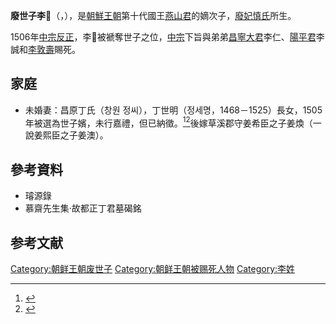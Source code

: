 {{CJK-New-Char|29507}}
'''廢世子李𩔇'''（{{kor|k=폐세자 이황}}，{{bd|1497年||1506年||catidx=L李𩔇}}），是[[朝鮮王朝|朝鮮王朝]]第十代國王[[燕山君|燕山君]]的嫡次子，[[廢妃慎氏_(燕山君)|廢妃慎氏]]所生。

1506年[[中宗反正|中宗反正]]，李𩔇被褫奪世子之位，[[朝鮮中宗|中宗]]下旨與弟弟[[昌寧大君|昌寧大君]]李仁、[[陽平君|陽平君]]李誠和[[李敦壽|李敦壽]]賜死。

==家庭==
*未婚妻：昌原丁氏（창원 정씨），丁世明（정세명，1468－1525）長女，1505年被選為世子嬪，未行嘉禮，但已納徵。<ref>{{Cite web |url=http://sillok.history.go.kr/inspection/insp_king.jsp?id=wka_11006003_002&tabid=w |title=《中宗實錄》22卷，中宗10年（1515年）6月3日紀錄二 |access-date=2013-04-01 |archive-date=2015-04-02 |archive-url=https://web.archive.org/web/20150402095748/http://sillok.history.go.kr/inspection/insp_king.jsp?id=wka_11006003_002&tabid=w |dead-url=no }}</ref><ref>{{Cite web |url=http://sillok.history.go.kr/inspection/insp_king.jsp?id=wja_11202001_001&tabid=w |title=《燕山君日記》61卷，燕山君12年（1506年）2月1日紀錄一 |access-date=2013-04-01 |archive-date=2015-04-02 |archive-url=https://web.archive.org/web/20150402132857/http://sillok.history.go.kr/inspection/insp_king.jsp?id=wja_11202001_001&tabid=w |dead-url=no }}</ref>後嫁草溪郡守姜希臣之子姜煥（一說姜熙臣之子姜澳）。

==參考資料==
*璿源錄
*慕齋先生集·故都正丁君墓碣銘

==参考文献==
{{reflist}}

[[Category:朝鲜王朝废世子|Category:朝鲜王朝废世子]]
[[Category:朝鲜王朝被赐死人物|Category:朝鲜王朝被赐死人物]]
[[Category:李姓|Category:李姓]]